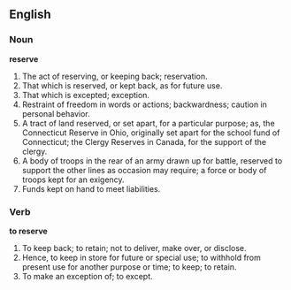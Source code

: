 ==English==

===Noun===

'''reserve'''

#The act of reserving, or keeping back; reservation.
#That which is reserved, or kept back, as for future use.
#That which is excepted; exception.
#Restraint of freedom in words or actions; backwardness; caution in personal behavior.
#A tract of land reserved, or set apart, for a particular purpose; as, the Connecticut Reserve in Ohio, originally set apart for the school fund of Connecticut; the Clergy Reserves in Canada, for the support of the clergy.
#A body of troops in the rear of an army drawn up for battle, reserved to support the other lines as occasion may require; a force or body of troops kept for an exigency.
#Funds kept on hand to meet liabilities.

===Verb===

'''to reserve'''

#To keep back; to retain; not to deliver, make over, or disclose.
#Hence, to keep in store for future or special use; to withhold from present use for another purpose or time; to keep; to retain.
#To make an exception of; to except.